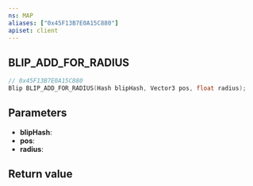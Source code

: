 ```yaml
---
ns: MAP
aliases: ["0x45F13B7E0A15C880"]
apiset: client
---
```

## BLIP_ADD_FOR_RADIUS

```c
// 0x45F13B7E0A15C880
Blip BLIP_ADD_FOR_RADIUS(Hash blipHash, Vector3 pos, float radius);
```


## Parameters
* **blipHash**:
* **pos**:
* **radius**:

## Return value